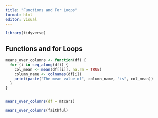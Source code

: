 ```yaml
---
title: "Functions and For Loops"
format: html
editor: visual
---
```


```r
library(tidyverse)
```


## Functions and for Loops

```r
means_over_columns <- function(df) {
  for (i in seq_along(df)) {
    col_mean <- mean(df[[i]], na.rm = TRUE)
    column_name <- colnames(df[i])
    print(paste("The mean value of", column_name, "is", col_mean))
  }
}


means_over_columns(df = mtcars)
```
```r
means_over_columns(faithful)
```

